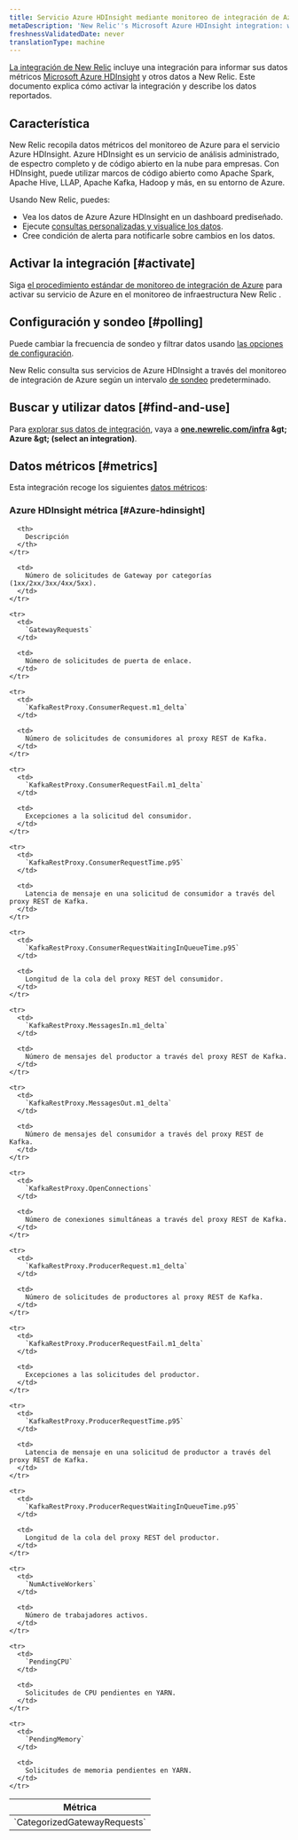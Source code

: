 ```yaml
---
title: Servicio Azure HDInsight mediante monitoreo de integración de Azure
metaDescription: 'New Relic''s Microsoft Azure HDInsight integration: what data it reports and how to enable it.'
freshnessValidatedDate: never
translationType: machine
---
```


[La integración de New Relic](/docs/infrastructure/introduction-infra-monitoring) incluye una integración para informar sus datos métricos [Microsoft Azure HDInsight](https://azure.microsoft.com/en-us/products/hdinsight/) y otros datos a New Relic. Este documento explica cómo activar la integración y describe los datos reportados.

## Característica

New Relic recopila datos métricos del monitoreo de Azure para el servicio Azure HDInsight. Azure HDInsight es un servicio de análisis administrado, de espectro completo y de código abierto en la nube para empresas. Con HDInsight, puede utilizar marcos de código abierto como Apache Spark, Apache Hive, LLAP, Apache Kafka, Hadoop y más, en su entorno de Azure.

Usando New Relic, puedes:

* Vea los datos de Azure Azure HDInsight en un dashboard prediseñado.
* Ejecute [consultas personalizadas y visualice los datos](/docs/infrastructure/integrations-getting-started/getting-started/use-integration-data-new-relic-insights).
* Cree condición de alerta para notificarle sobre cambios en los datos.

## Activar la integración [#activate]

Siga [el procedimiento estándar de monitoreo de integración de Azure](/docs/infrastructure/microsoft-azure-integrations/azure-integrations-list/azure-monitor) para activar su servicio de Azure en el monitoreo de infraestructura New Relic .

## Configuración y sondeo [#polling]

Puede cambiar la frecuencia de sondeo y filtrar datos usando [las opciones de configuración](/docs/infrastructure/microsoft-azure-integrations/azure-integrations-list/azure-monitor/#settings).

New Relic consulta sus servicios de Azure HDInsight a través del monitoreo de integración de Azure según un intervalo [de sondeo](/docs/infrastructure/microsoft-azure-integrations/azure-integrations-list/azure-monitor/#settings) predeterminado.

## Buscar y utilizar datos [#find-and-use]

Para [explorar sus datos de integración](/docs/infrastructure/integrations/find-use-infrastructure-integration-data), vaya a <DNT>**[one.newrelic.com/infra](https://one.newrelic.com/infra) &amp;gt; Azure &amp;gt; (select an integration)**</DNT>.

## Datos métricos [#metrics]

Esta integración recoge los siguientes [datos métricos](/docs/infrastructure/integrations-getting-started/getting-started/understand-integration-data-data-types#metric):

### Azure HDInsight métrica [#Azure-hdinsight]

<table>
  <thead>
    <tr>
      <th style={{ width: "300px" }}>
        Métrica
      </th>

      <th>
        Descripción
      </th>
    </tr>
  </thead>

  <tbody>
    <tr>
      <td>
        `CategorizedGatewayRequests`
      </td>

      <td>
        Número de solicitudes de Gateway por categorías (1xx/2xx/3xx/4xx/5xx).
      </td>
    </tr>

    <tr>
      <td>
        `GatewayRequests`
      </td>

      <td>
        Número de solicitudes de puerta de enlace.
      </td>
    </tr>

    <tr>
      <td>
        `KafkaRestProxy.ConsumerRequest.m1_delta`
      </td>

      <td>
        Número de solicitudes de consumidores al proxy REST de Kafka.
      </td>
    </tr>

    <tr>
      <td>
        `KafkaRestProxy.ConsumerRequestFail.m1_delta`
      </td>

      <td>
        Excepciones a la solicitud del consumidor.
      </td>
    </tr>

    <tr>
      <td>
        `KafkaRestProxy.ConsumerRequestTime.p95`
      </td>

      <td>
        Latencia de mensaje en una solicitud de consumidor a través del proxy REST de Kafka.
      </td>
    </tr>

    <tr>
      <td>
        `KafkaRestProxy.ConsumerRequestWaitingInQueueTime.p95`
      </td>

      <td>
        Longitud de la cola del proxy REST del consumidor.
      </td>
    </tr>

    <tr>
      <td>
        `KafkaRestProxy.MessagesIn.m1_delta`
      </td>

      <td>
        Número de mensajes del productor a través del proxy REST de Kafka.
      </td>
    </tr>

    <tr>
      <td>
        `KafkaRestProxy.MessagesOut.m1_delta`
      </td>

      <td>
        Número de mensajes del consumidor a través del proxy REST de Kafka.
      </td>
    </tr>

    <tr>
      <td>
        `KafkaRestProxy.OpenConnections`
      </td>

      <td>
        Número de conexiones simultáneas a través del proxy REST de Kafka.
      </td>
    </tr>

    <tr>
      <td>
        `KafkaRestProxy.ProducerRequest.m1_delta`
      </td>

      <td>
        Número de solicitudes de productores al proxy REST de Kafka.
      </td>
    </tr>

    <tr>
      <td>
        `KafkaRestProxy.ProducerRequestFail.m1_delta`
      </td>

      <td>
        Excepciones a las solicitudes del productor.
      </td>
    </tr>

    <tr>
      <td>
        `KafkaRestProxy.ProducerRequestTime.p95`
      </td>

      <td>
        Latencia de mensaje en una solicitud de productor a través del proxy REST de Kafka.
      </td>
    </tr>

    <tr>
      <td>
        `KafkaRestProxy.ProducerRequestWaitingInQueueTime.p95`
      </td>

      <td>
        Longitud de la cola del proxy REST del productor.
      </td>
    </tr>

    <tr>
      <td>
        `NumActiveWorkers`
      </td>

      <td>
        Número de trabajadores activos.
      </td>
    </tr>

    <tr>
      <td>
        `PendingCPU`
      </td>

      <td>
        Solicitudes de CPU pendientes en YARN.
      </td>
    </tr>

    <tr>
      <td>
        `PendingMemory`
      </td>

      <td>
        Solicitudes de memoria pendientes en YARN.
      </td>
    </tr>
  </tbody>
</table>